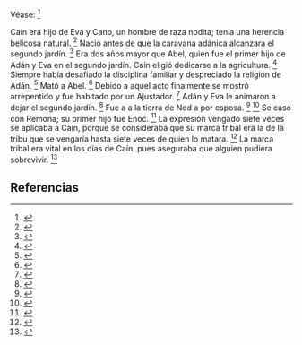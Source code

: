Véase: <ref>{{lib|LU|76|2}}</ref> 

Caín era hijo de Eva y Cano, un hombre de raza nodita; tenía una herencia belicosa natural. <ref>{{lib|LU|76|2|4}}</ref> Nació antes de que la caravana adánica alcanzara el segundo jardín. <ref>{{lib|LU|76|0|2}}</ref> Era dos años mayor que Abel, quien fue el primer hijo de Adán y Eva en el segundo jardín. Caín eligió dedicarse a la agricultura. <ref>{{lib|LU|76|2|1,5}}</ref> Siempre había desafiado la disciplina familiar y despreciado la religión de Adán. <ref>{{lib|LU|76|2|8}}</ref> Mató a Abel. <ref>{{lib|LU|76|2|4-5}}</ref> Debido a aquel acto finalmente se mostró arrepentido y fue habitado por un Ajustador. <ref>{{lib|LU|76|2|8}}</ref> Adán y Eva le animaron a dejar el segundo jardín. <ref>{{lib|LU|76|2|7}}</ref> Fue a a la tierra de Nod a por esposa. <ref>{{lib|LU|74|8|8}}</ref> <ref>{{lib|LU|148|4|7}}</ref> Se casó con Remona; su primer hijo fue Enoc. <ref>{{lib|LU|76|2|9}}</ref> La expresión vengado siete veces se aplicaba a Caín, porque se consideraba que su marca tribal era la de la tribu que se vengaría hasta siete veces de quien lo matara. <ref>{{lib|LU|159|1|7}}</ref> La marca tribal era vital en los días de Caín, pues aseguraba que alguien pudiera sobrevivir. <ref>{{lib|LU|68|1|2}}</ref> 

== Referencias ==
<references />
